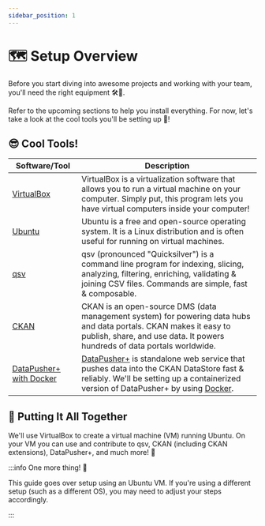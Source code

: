 ```yaml
---
sidebar_position: 1
---
```


# 🗺 Setup Overview

Before you start diving into awesome projects and working with your team, you'll need the right equipment 🛠💼.

Refer to the upcoming sections to help you install everything. For now, let's take a look at the cool tools you'll be setting up 🤘!

## 😎 Cool Tools!

| Software/Tool                                                                | Description                                                                                                                                                                                                                                          |
| ---------------------------------------------------------------------------- | ---------------------------------------------------------------------------------------------------------------------------------------------------------------------------------------------------------------------------------------------------- |
| [VirtualBox](https://www.virtualbox.org/)                                    | VirtualBox is a virtualization software that allows you to run a virtual machine on your computer. Simply put, this program lets you have virtual computers inside your computer!                                                                    |
| [Ubuntu](https://ubuntu.com/)                                                | Ubuntu is a free and open-source operating system. It is a Linux distribution and is often useful for running on virtual machines.                                                                                                                   |
| [qsv](https://github.com/jqnatividad/qsv)                                    | qsv (pronounced "Quicksilver") is a command line program for indexing, slicing, analyzing, filtering, enriching, validating & joining CSV files. Commands are simple, fast & composable.                                                             |
| [CKAN](https://ckan.org)                                                     | CKAN is an open-source DMS (data management system) for powering data hubs and data portals. CKAN makes it easy to publish, share, and use data. It powers hundreds of data portals worldwide.                                                       |
| [DataPusher+ with Docker](https://github.com/dathere/datapusher-plus-docker) | [DataPusher+](https://github.com/dathere/datapusher-plus) is standalone web service that pushes data into the CKAN DataStore fast & reliably. We'll be setting up a containerized version of DataPusher+ by using [Docker](https://www.docker.com/). |

## 🧩 Putting It All Together

We'll use VirtualBox to create a virtual machine (VM) running Ubuntu. On your VM you can use and contribute to qsv, CKAN (including CKAN extensions), DataPusher+, and much more! 🚀

:::info One more thing! 🎈

This guide goes over setup using an Ubuntu VM. If you're using a different setup (such as a different OS), you may need to adjust your steps accordingly.

:::
